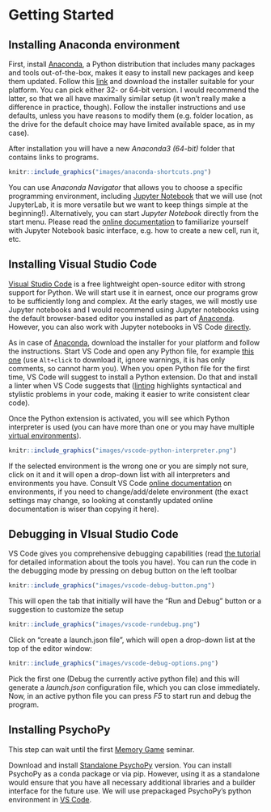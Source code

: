 # Getting Started {#getting-started -}

## Installing Anaconda environment {#install-anaconda -}

First, install [Anaconda](https://www.anaconda.com), a Python distribution that includes many packages and tools out-of-the-box, makes it easy to install new packages and keep them updated. Follow this [link](https://www.anaconda.com/products/individual) and download the installer suitable for your platform. You can pick either 32- or 64-bit version. I would recommend the latter, so that we all have maximally similar setup (it won't really make a difference in practice, though). Follow the installer instructions and use defaults, unless you have reasons to modify them (e.g. folder location, as the drive for the default choice may have limited available space, as in my case).

After installation you will have a new _Anaconda3 (64-bit)_ folder that contains links to programs.
```r
knitr::include_graphics("images/anaconda-shortcuts.png")
```

You can use _Anaconda Navigator_ that allows you to choose a specific programming environment, including [Jupyter Notebook](https://jupyter.org/) that we will use (not JupyterLab, it is more versatile but we want to keep things simple at the beginning!). Alternatively, you can start _Jupyter Notebook_ directly from the start menu. Please read the [online documentation](https://jupyter-notebook.readthedocs.io/en/stable/examples/Notebook/examples_index.html) to familiarize yourself with Jupyter Notebook basic interface, e.g. how to create a new cell, run it, etc.

## Installing Visual Studio Code {#install-vs-code -}
[Visual Studio Code](https://code.visualstudio.com/) is a free lightweight open-source editor with strong support for Python. We will start use it in earnest, once our programs grow to be sufficiently long and complex. At the early stages, we will mostly use Jupyter notebooks and I would recommend using Jupyter notebooks using the default browser-based editor you installed as part of [Anaconda](#install-anaconda). However, you can also work with Jupyter notebooks in VS Code [directly](https://code.visualstudio.com/docs/python/jupyter-support). 

As in case of [Anaconda](#install-anaconda), download the installer for your platform and follow the instructions. Start VS Code and open any Python file, for example [this one](other/empty.py) (use `Alt+click` to download it, ignore warnings, it is has only comments, so cannot harm you). When you open Python file for the first time, VS Code will suggest to install a Python extension. Do that and install a linter when VS Code suggests that ([linting](https://code.visualstudio.com/docs/python/linting) highlights syntactical and stylistic problems in your code, making it easier to write consistent clear code).

Once the Python extension is activated, you will see which Python interpreter is used (you can have more than one or you may have multiple [virtual environments](https://docs.python.org/3/tutorial/venv.html)).

```r
knitr::include_graphics("images/vscode-python-interpreter.png")
```

If the selected environment is the wrong one or you are simply not sure, click on it and it will open a drop-down list with all interpreters and environments you have. Consult VS Code [online documentation](https://code.visualstudio.com/docs/python/environments) on environments, if you need to change/add/delete environment (the exact settings may change, so looking at constantly updated online documentation is wiser than copying it here).

## Debugging in VIsual Studio Code {#debug-in-vs-code -}
VS Code gives you comprehensive debugging capabilities (read [the tutorial](https://code.visualstudio.com/docs/python/python-tutorial) for detailed information about the tools you have). You can run the code in the debugging mode by pressing on debug button on the left toolbar
```r
knitr::include_graphics("images/vscode-debug-button.png")
```

This will open the tab that initially will have the "Run and Debug" button or a suggestion to customize the setup
```r
knitr::include_graphics("images/vscode-rundebug.png")
```

Click on "create a launch.json file", which will open a drop-down list at the top of the editor window:
```r
knitr::include_graphics("images/vscode-debug-options.png")
```

Pick the first one (Debug the currently active python file) and this will generate a _launch.json_ configuration file, which you can close immediately. Now, in an active python file you can press _F5_ to start run and debug the program.

## Installing PsychoPy {#install-psychopy -}
This step can wait until the first [Memory Game](#memory-game-01) seminar.

Download and install [Standalone PsychoPy](https://www.psychopy.org/download.html) version. You can install PsychoPy as a conda package or via pip. However, using it as a standalone would ensure that you have all necessary additional libraries and a builder interface for the future use. We will use prepackaged PsychoPy's python environment in [VS Code](#install-vs-code).
